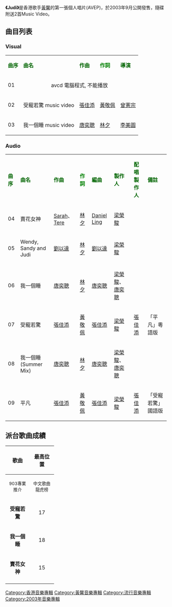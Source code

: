 {{Infobox album <!-- See Wikipedia:WikiProject_Albums -->
| name       = Judi
| type       = EP
| artist     = [[黃馨_(歌手)|黃馨]]
| cover      = 
| released   = 2003年9月11日
| recorded   = 2003年
| genre      = [[粵語|粵語]]、[[國語|國語]]
| length     = 25分56秒
| label      = [[御用經理人有限公司|御用經理人有限公司]]
| producer   = [[梁榮駿|梁榮駿]]
<!-- 未知參數 | number     = 6 -->
| reviews    = 
| prev_title = 
| prev_year  = 
| next_title = [[Judii|Judii]]
| next_year  = 2004 <!-- 12月1日 -->
}}
'''《Judi》'''是香港歌手[[黃馨_(歌手)|黃馨]]的第一張個人唱片(AVEP)，於2003年9月公開發售，隨碟附送2首Music Video。

== 曲目列表 ==
=== Visual ===
{| class="wikitable"
|-
| <font color=darkgreen>'''曲序'''</font> || <font color=darkgreen>'''曲名'''</font> || <font color=darkgreen>'''作曲'''</font> || <font color=green>'''作詞'''</font> || <font color=darkgreen>'''導演'''</font>
|-
| 01 || colspan=4|<center>avcd 電腦程式, 不能播放</center>
|-
| 02 || 受寵若驚 music video || [[張佳添|張佳添]] || [[黃敬佩|黃敬佩]] || [[曾憲宗|曾憲宗]]
|-
| 03 || 我一個睡 music video || [[唐奕聰|唐奕聰]] || [[林夕|林夕]] || [[李美圓|李美圓]]
|}

=== Audio ===
{| class="wikitable"
|-
| <font color=darkgreen>'''曲序'''</font> || <font color=darkgreen>'''曲名'''</font> || <font color=darkgreen>'''作曲'''</font> || <font color=green>'''作詞'''</font> || <font color=darkgreen>'''編曲'''</font> || <font color=darkgreen>'''製作人'''</font> || <font color=darkgreen>'''配唱製作人'''</font> || <font color=darkgreen>'''備註'''</font>
|-
| 04 || 賣花女神 || [[Sarah|Sarah]]、[[Tere|Tere]] || [[林夕|林夕]] || [[Daniel_Ling|Daniel Ling]] || [[梁榮駿|梁榮駿]] ||  || 
|-
| 05 || Wendy, Sandy and Judi || [[劉以達|劉以達]] || [[林夕|林夕]] || [[劉以達|劉以達]] || [[梁榮駿|梁榮駿]] ||  || 
|-
| 06 || 我一個睡 || [[唐奕聰|唐奕聰]] || [[林夕|林夕]] || [[唐奕聰|唐奕聰]] || [[梁榮駿|梁榮駿]]、[[唐奕聰|唐奕聰]] ||  || 
|-
| 07 || 受寵若驚 || [[張佳添|張佳添]] || [[黃敬佩|黃敬佩]] || [[張佳添|張佳添]] || [[梁榮駿|梁榮駿]] || [[張佳添|張佳添]] || 「平凡」粵語版
|-
| 08 || 我一個睡 (Summer Mix) || [[唐奕聰|唐奕聰]] || [[林夕|林夕]] || [[唐奕聰|唐奕聰]] || [[梁榮駿|梁榮駿]]、[[唐奕聰|唐奕聰]] ||  || 
|-
| 09 || 平凡 || [[張佳添|張佳添]] || [[黃敬佩|黃敬佩]] || [[張佳添|張佳添]] || [[梁榮駿|梁榮駿]] || [[張佳添|張佳添]] || 「受寵若驚」國語版
|}

== 派台歌曲成績 ==
{| class="wikitable"
|- bgcolor="#CCCCCC"
!align="center" rowspan="2" | 歌曲
!align="center" colspan="4" | 最高位置
|- bgcolor="#FFFFFF"
! width="60"|<small>903專業推介</small>
! width="60"|<small>中文歌曲龍虎榜</small>
! width="60"|<small>勁爆本地榜</small>
! width="60"|<small>勁歌金榜</small>
|-
| align="center"|'''受寵若驚''' || align="center"| 17 || align="center"| 13 || align="center"| 5 || align="center"| 8
|-
| align="center"|'''我一個睡''' || align="center"| 18 || align="center"| 14 || align="center"| 10 || align="center"| --
|-
| align="center"|'''賣花女神''' || align="center"| 15 || align="center"| 11 || align="center"| 4 || align="center"| 10
|-
|}

[[Category:香港音樂專輯|Category:香港音樂專輯]]
[[Category:黃馨音樂專輯|Category:黃馨音樂專輯]]
[[Category:流行音樂專輯|Category:流行音樂專輯]]
[[Category:2003年音樂專輯|Category:2003年音樂專輯]]